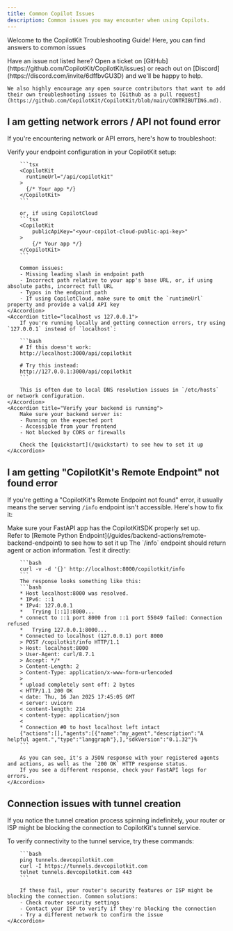 ```yaml
---
title: Common Copilot Issues
description: Common issues you may encounter when using Copilots.
---
```



Welcome to the CopilotKit Troubleshooting Guide! Here, you can find answers to common issues

<Callout>
    Have an issue not listed here? Open a ticket on [GitHub](https://github.com/CopilotKit/CopilotKit/issues) or reach out on [Discord](https://discord.com/invite/6dffbvGU3D)
    and we'll be happy to help.

    We also highly encourage any open source contributors that want to add their own troubleshooting issues to [Github as a pull request](https://github.com/CopilotKit/CopilotKit/blob/main/CONTRIBUTING.md).

</Callout>

## I am getting network errors / API not found error

If you're encountering network or API errors, here's how to troubleshoot:

<Accordions>
    <Accordion title="Check your endpoint configuration">
        Verify your endpoint configuration in your CopilotKit setup:

        ```tsx
        <CopilotKit
          runtimeUrl="/api/copilotkit"
        >
          {/* Your app */}
        </CopilotKit>
        ```

        or, if using CopilotCloud
        ```tsx
        <CopilotKit
            publicApiKey="<your-copilot-cloud-public-api-key>"
        >
            {/* Your app */}
        </CopilotKit>
        ```

        Common issues:
        - Missing leading slash in endpoint path
        - Incorrect path relative to your app's base URL, or, if using absolute paths, incorrect full URL
        - Typos in the endpoint path
        - If using CopilotCloud, make sure to omit the `runtimeUrl` property and provide a valid API key
    </Accordion>
    <Accordion title="localhost vs 127.0.0.1">
        If you're running locally and getting connection errors, try using `127.0.0.1` instead of `localhost`:

        ```bash
        # If this doesn't work:
        http://localhost:3000/api/copilotkit

        # Try this instead:
        http://127.0.0.1:3000/api/copilotkit
        ```

        This is often due to local DNS resolution issues in `/etc/hosts` or network configuration.
    </Accordion>
    <Accordion title="Verify your backend is running">
        Make sure your backend server is:
        - Running on the expected port
        - Accessible from your frontend
        - Not blocked by CORS or firewalls

        Check the [quickstart](/quickstart) to see how to set it up
    </Accordion>

</Accordions>

## I am getting "CopilotKit's Remote Endpoint" not found error

If you're getting a "CopilotKit's Remote Endpoint not found" error, it usually means the server serving `/info` endpoint isn't accessible. Here's how to fix it:

<Accordions>
    <Accordion title="Check your FastAPI setup (if using python's FastAPI)">
        Make sure your FastAPI app has the CopilotKitSDK properly set up.<br/>
        Refer to [Remote Python Endpoint](/guides/backend-actions/remote-backend-endpoint) to see how to set it up
    </Accordion>
    <Accordion title="Test your endpoint">
        The `/info` endpoint should return agent or action information. Test it directly:

        ```bash
        curl -v -d '{}' http://localhost:8000/copilotkit/info
        ```
        The response looks something like this:
        ```bash
        * Host localhost:8000 was resolved.
        * IPv6: ::1
        * IPv4: 127.0.0.1
        *   Trying [::1]:8000...
        * connect to ::1 port 8000 from ::1 port 55049 failed: Connection refused
        *   Trying 127.0.0.1:8000...
        * Connected to localhost (127.0.0.1) port 8000
        > POST /copilotkit/info HTTP/1.1
        > Host: localhost:8000
        > User-Agent: curl/8.7.1
        > Accept: */*
        > Content-Length: 2
        > Content-Type: application/x-www-form-urlencoded
        >
        * upload completely sent off: 2 bytes
        < HTTP/1.1 200 OK
        < date: Thu, 16 Jan 2025 17:45:05 GMT
        < server: uvicorn
        < content-length: 214
        < content-type: application/json
        <
        * Connection #0 to host localhost left intact
        {"actions":[],"agents":[{"name":"my_agent","description":"A helpful agent.","type":"langgraph"},],"sdkVersion":"0.1.32"}%
        ```

        As you can see, it's a JSON response with your registered agents and actions, as well as the `200 OK` HTTP response status.
        If you see a different response, check your FastAPI logs for errors.
    </Accordion>

</Accordions>

## Connection issues with tunnel creation

If you notice the tunnel creation process spinning indefinitely, your router or ISP might be blocking the connection to CopilotKit's tunnel service.

<Accordions>
    <Accordion title="Router or ISP blocking tunnel connections">
        To verify connectivity to the tunnel service, try these commands:

        ```bash
        ping tunnels.devcopilotkit.com
        curl -I https://tunnels.devcopilotkit.com
        telnet tunnels.devcopilotkit.com 443
        ```

        If these fail, your router's security features or ISP might be blocking the connection. Common solutions:
        - Check router security settings
        - Contact your ISP to verify if they're blocking the connection
        - Try a different network to confirm the issue
    </Accordion>

</Accordions>
